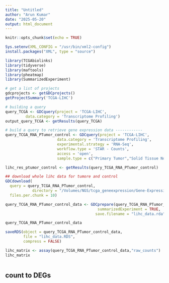 ```yaml
---
title: "Untitled"
author: "Arun Kumar"
date: "2025-05-20"
output: html_document
---
```


```r
knitr::opts_chunk$set(echo = TRUE)
```

```r
Sys.setenv(XML_CONFIG = "/usr/bin/xml2-config")
install.packages("XML", type = "source")

```

```r
library(TCGAbiolinks)
library(tidyverse)
library(maftools)
library(pheatmap)
library(SummarizedExperiment)
```

```r
# get a list of projects
gdcprojects <- getGDCprojects()
getProjectSummary('TCGA-LIHC')
```

```r
# building a query
query_TCGA <- GDCquery(project = 'TCGA-LIHC',
         data.category = 'Transcriptome Profiling')
output_query_TCGA <- getResults(query_TCGA)
```

```r
# build a query to retrieve gene expression data ------------
query_TCGA_RNA_PTumor_control <- GDCquery(project = 'TCGA-LIHC',
                       data.category = 'Transcriptome Profiling',
                       experimental.strategy = 'RNA-Seq',
                       workflow.type = 'STAR - Counts',
                       access = 'open',
                       sample.type = c("Primary Tumor","Solid Tissue Normal"))
```



```r
lihc_res_ptumor_control <- getResults(query_TCGA_RNA_PTumor_control)

```



```r
## download whole lihc data for tumore and control
GDCdownload(
  query = query_TCGA_RNA_PTumor_control,
            directory = "/Volumes/NGS/tcga_geneexpression/Gene-Expression-Analysis/GDCdata",
  files.per.chunk = 10)

```

```r
query_TCGA_RNA_PTumor_control_data <- GDCprepare(query_TCGA_RNA_PTumor_control,
                                         summarizedExperiment = TRUE,
                                        save.filename = "lihc_data.rda")

query_TCGA_RNA_PTumor_control_data

```
```r
saveRDS(object = query_TCGA_RNA_PTumor_control_data,
        file = "lihc_data.RDS",
        compress = FALSE)
```

```r
lihc_matrix <- assay(query_TCGA_RNA_PTumor_control_data,"raw_counts")
lihc_matrix 
```


```r
```



######################################################################### 

## count to DEGs
















































































